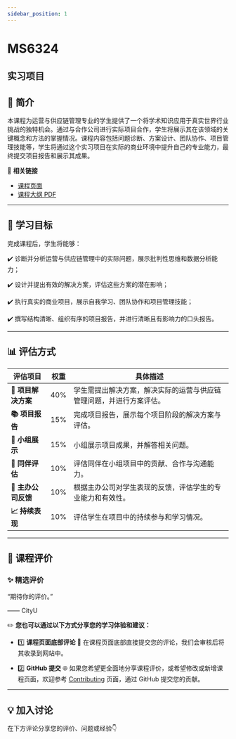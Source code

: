 ```yaml
---
sidebar_position: 1
---
```


# MS6324
## 实习项目

## **📘 简介**
本课程为运营与供应链管理专业的学生提供了一个将学术知识应用于真实世界行业挑战的独特机会。通过与合作公司进行实际项目合作，学生将展示其在该领域的关键概念和方法的掌握情况。课程内容包括问题诊断、方案设计、团队协作、项目管理技能等，学生将通过这个实习项目在实际的商业环境中提升自己的专业能力，最终提交项目报告和展示其成果。

🔗 **相关链接**
- [课程页面](https://www.cityu.edu.hk/catalogue/pg/202526/course/MS6324.htm)
- [课程大纲 PDF](https://www.cityu.edu.hk/catalogue/pg/202526/course/MS6324.pdf)

---

## **🎯 学习目标**

完成课程后，学生将能够：

✔️ 诊断并分析运营与供应链管理中的实际问题，展示批判性思维和数据分析能力；

✔️ 设计并提出有效的解决方案，评估这些方案的潜在影响；

✔️ 执行真实的商业项目，展示自我学习、团队协作和项目管理技能；

✔️ 撰写结构清晰、组织有序的项目报告，并进行清晰且有影响力的口头报告。

---

## **📊 评估方式**

| **评估项目**          | **权重** | **具体描述**                                                                                       |
|----------------------|---------|---------------------------------------------------------------------------------------------------|
| **📄 项目解决方案**    | 40%     | 学生需提出解决方案，解决实际的运营与供应链管理问题，并进行方案评估。                           |
| **📚 项目报告**        | 15%     | 完成项目报告，展示每个项目阶段的解决方案与评估。                                                 |
| **📢 小组展示**        | 15%     | 小组展示项目成果，并解答相关问题。                                                               |
| **💬 同伴评估**        | 10%     | 评估同伴在小组项目中的贡献、合作与沟通能力。                                                   |
| **🏢 主办公司反馈**    | 10%     | 根据主办公司对学生表现的反馈，评估学生的专业能力和有效性。                                     |
| **📈 持续表现**        | 10%     | 评估学生在项目中的持续参与和学习情况。                                                         |

---

## **💬 课程评价**

### ✨ **精选评价**
<div className={commentStyles.commentBox}>
    <p className={commentStyles.commentText}>
        “期待你的评价。”
    </p>
    <p className={commentStyles.commentAuthor}>—— CityU</p>
</div>

✏️ **您也可以通过以下方式分享您的学习体验和建议：**

- 1️⃣ **课程页面底部评论**
💬 在课程页面底部直接提交您的评论，我们会审核后将其收录到网站中。

- 2️⃣ **GitHub 提交**
🌐 如果您希望更全面地分享课程评价，或希望修改或新增课程页面，欢迎参考 [Contributing](/contributing) 页面，通过 GitHub 提交您的贡献。



---

## **💡 加入讨论**

在下方评论分享您的评价、问题或经验👇
<Utterances />
